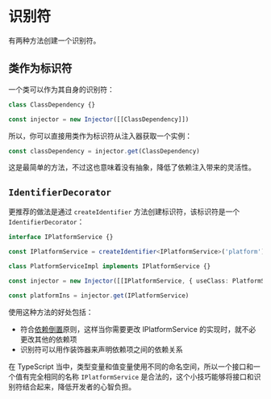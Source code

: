 
# 识别符

有两种方法创建一个识别符。

## 类作为标识符

一个类可以作为其自身的识别符：

```typescript
class ClassDependency {}

const injector = new Injector([[ClassDependency]])
```

所以，你可以直接用类作为标识符从注入器获取一个实例：

```ts
const classDependency = injector.get(ClassDependency)
```

这是最简单的方法，不过这也意味着没有抽象，降低了依赖注入带来的灵活性。

## `IdentifierDecorator`

更推荐的做法是通过 `createIdentifier` 方法创建标识符，该标识符是一个 `IdentifierDecorator`：

```ts
interface IPlatformService {}

const IPlatformService = createIdentifier<IPlatformService>('platform')

class PlatformServiceImpl implements IPlatformService {}

const injector = new Injector([[IPlatformService, { useClass: PlatformServiceImpl }]])

const platformIns = injector.get(IPlatformService)
```

使用这种方法的好处包括：

* 符合[依赖倒置](https://zh.wikipedia.org/wiki/%E4%BE%9D%E8%B5%96%E5%8F%8D%E8%BD%AC%E5%8E%9F%E5%88%99)原则，这样当你需要更改 IPlatformService 的实现时，就不必更改其他的依赖项
* 识别符可以用作装饰器来声明依赖项之间的依赖关系


<Callout>在 TypeScript 当中，类型变量和值变量使用不同的命名空间，所以一个接口和一个值有完全相同的名称 `IPlatformService` 是合法的，这个小技巧能够将接口和识别符结合起来，降低开发者的心智负担。</Callout>